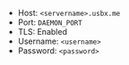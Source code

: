 
<Tabs>

<TabItem value="ultra-deluge" label="Ultra.cc">

- Host: `<servername>.usbx.me`
- Port: `DAEMON_PORT`
- TLS: Enabled
- Username: `<username>`
- Password: `<password>`

</TabItem>

</Tabs>
